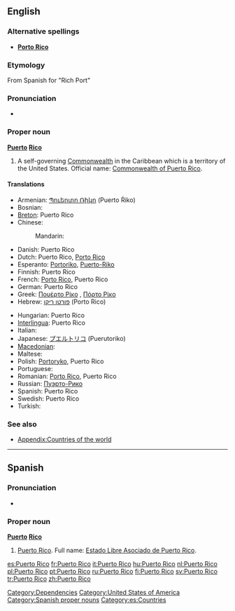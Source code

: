 ==English==

===Alternative spellings===
* '''[[Porto Rico]]'''

===Etymology===
From Spanish for "Rich Port"

===Pronunciation===
* {{a|US}} {{IPA|/ˌpɔɹɾɚˈɹikoʊ/}}

===Proper noun===
{{wikipedia}}
'''[[puerto|Puerto]] [[rico|Rico]]'''

# A self-governing [[Commonwealth]] in the Caribbean which is a territory of the United States. Official name: [[Commonwealth of Puerto Rico]].

====Translations====
{{trans-top|Caribbean Commonwealth}}
* Armenian: [[Պուերտո Ռիկո]] (Puerto Ṙiko)
* Bosnian: {{t-|bs|Porto Riko|m}}
* [[Breton]]: Puerto Rico
* Chinese:
*: Mandarin: {{t|zh|波多黎各|tr=Bōduōlígè|sc=Hani}}
* Danish: Puerto Rico
* Dutch: Puerto Rico, [[Porto Rico]]
* Esperanto: [[Portoriko]], [[Puerto-Riko]]
* Finnish: Puerto Rico
* French: [[Porto Rico]], Puerto Rico
* German: Puerto Rico
* Greek: [[Πουέρτο Ρίκο]] {{n}}, [[Πόρτο Ρίκο]] {{n}}
* Hebrew: [[פורטו ריקו]] (Porto Rico)
{{trans-mid}}
* Hungarian: Puerto Rico
* [[Interlingua]]: Puerto Rico
* Italian: {{t+|it|Porto Rico|m}}
* Japanese: [[プエルトリコ]] (Puerutoriko)
* [[Macedonian]]: {{t|mk|Порторико|n|tr=Portoríko}}
* Maltese: {{t-|mt|Porto Riko|xs=Maltese}}
* Polish: [[Portoryko]], Puerto Rico
* Portuguese: {{t+|pt|Porto Rico}}
* Romanian: [[Porto Rico]], Puerto Rico
* Russian: [[Пуэрто-Рико]]
* Spanish: Puerto Rico
* Swedish: Puerto Rico
* Turkish: {{t+|tr|Porto Riko}}
{{trans-bottom}}

===See also===
* [[Appendix:Countries of the world]]

[[Category:Dependencies]]
[[Category:United States of America]]

----

==Spanish==

===Pronunciation===
* {{IPA|/ˌpwertoˈriko/|lang=es}}

===Proper noun===
'''[[puerto|Puerto]] [[rico|Rico]]'''

# [[Puerto Rico#English|Puerto Rico]]. Full name: [[Estado Libre Asociado de Puerto Rico]].

[[Category:Spanish proper nouns]]
[[Category:es:Countries]]

[[es:Puerto Rico]]
[[fr:Puerto Rico]]
[[it:Puerto Rico]]
[[hu:Puerto Rico]]
[[nl:Puerto Rico]]
[[pl:Puerto Rico]]
[[pt:Puerto Rico]]
[[ru:Puerto Rico]]
[[fi:Puerto Rico]]
[[sv:Puerto Rico]]
[[tr:Puerto Rico]]
[[zh:Puerto Rico]]
